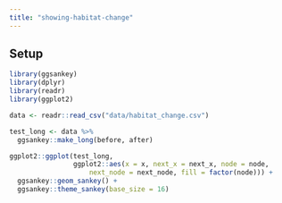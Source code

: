 ```yaml
---
title: "showing-habitat-change"
---
```


## Setup

```r
library(ggsankey)
library(dplyr)
library(readr)
library(ggplot2)
```

```r
data <- readr::read_csv("data/habitat_change.csv")

test_long <- data %>% 
  ggsankey::make_long(before, after)

ggplot2::ggplot(test_long, 
                ggplot2::aes(x = x, next_x = next_x, node = node, 
                    next_node = next_node, fill = factor(node))) +
  ggsankey::geom_sankey() +
  ggsankey::theme_sankey(base_size = 16) 
```

